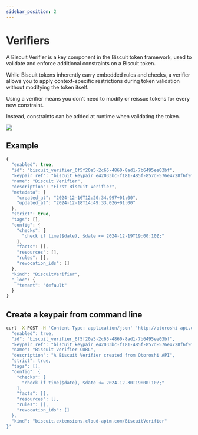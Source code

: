```yaml
---
sidebar_position: 2
---
```



# Verifiers

A Biscuit Verifier is a key component in the Biscuit token framework, used to validate and enforce additional constraints on a Biscuit token. 

While Biscuit tokens inherently carry embedded rules and checks, a verifier allows you to apply context-specific restrictions during token validation without modifying the token itself.

Using a verifier means you don’t need to modify or reissue tokens for every new constraint. 

Instead, constraints can be added at runtime when validating the token.

![](/screenshots/biscuit-verifier-creation.png)

## Example 

```javascript
{
  "enabled": true,
  "id": "biscuit_verifier_6f5f20a5-2c65-4860-8ad1-7b6495ee03bf",
  "keypair_ref": "biscuit_keypair_e42033bc-f181-485f-857d-576e4728f6f9",
  "name": "Biscuit Verifier",
  "description": "First Biscuit Verifier",
  "metadata": {
    "created_at": "2024-12-16T12:20:34.997+01:00",
    "updated_at": "2024-12-18T14:49:33.026+01:00"
  },
  "strict": true,
  "tags": [],
  "config": {
    "checks": [
      "check if time($date), $date <= 2024-12-19T19:00:10Z;"
    ],
    "facts": [],
    "resources": [],
    "rules": [],
    "revocation_ids": []
  },
  "kind": "BiscuitVerifier",
  "_loc": {
    "tenant": "default"
  }
}
```

## Create a keypair from command line
```bash 
curl -X POST -H 'Content-Type: application/json' 'http://otoroshi-api.oto.tools:8080/apis/biscuit.extensions.cloud-apim.com/v1/biscuit-verifiers' -u admin-api-apikey-id:admin-api-apikey-secret -d '{
  "enabled": true,
  "id": "biscuit_verifier_6f5f20a5-2c65-4860-8ad1-7b6495ee03bf",
  "keypair_ref": "biscuit_keypair_e42033bc-f181-485f-857d-576e4728f6f9",
  "name": "Biscuit Verifier CURL",
  "description": "A Biscuit Verifier created from Otoroshi API",
  "strict": true,
  "tags": [],
  "config": {
    "checks": [
      "check if time($date), $date <= 2024-12-30T19:00:10Z;"
    ],
    "facts": [],
    "resources": [],
    "rules": [],
    "revocation_ids": []
  },
  "kind": "biscuit.extensions.cloud-apim.com/BiscuitVerifier"
}'
```